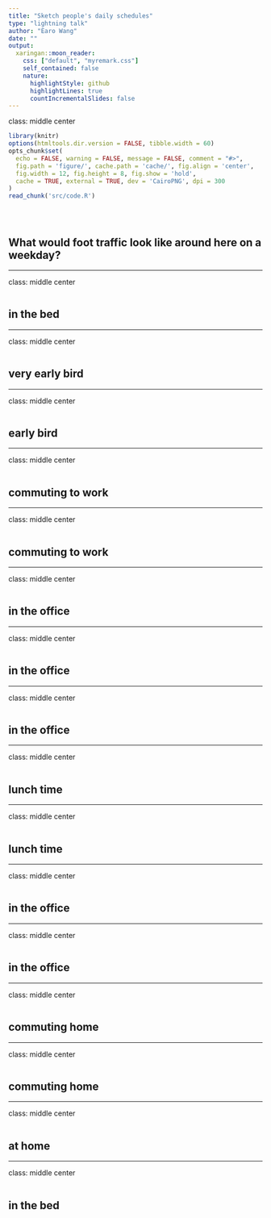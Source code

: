 ```yaml
---
title: "Sketch people's daily schedules"
type: "lightning talk"
author: "Earo Wang"
date: ""
output:
  xaringan::moon_reader:
    css: ["default", "myremark.css"]
    self_contained: false
    nature:
      highlightStyle: github
      highlightLines: true
      countIncrementalSlides: false
---
```


class: middle center

```r
library(knitr)
options(htmltools.dir.version = FALSE, tibble.width = 60)
opts_chunk$set(
  echo = FALSE, warning = FALSE, message = FALSE, comment = "#>",
  fig.path = 'figure/', cache.path = 'cache/', fig.align = 'center', 
  fig.width = 12, fig.height = 8, fig.show = 'hold', 
  cache = TRUE, external = TRUE, dev = 'CairoPNG', dpi = 300
)
read_chunk('src/code.R')
```
```r
```

```r
```

```r
```

## What would foot traffic look like around here on a weekday?

---

class: middle center

```r
```

## in the bed

---

class: middle center

```r
```

## very early bird

---

class: middle center

```r
```

## early bird

---

class: middle center

```r
```

## commuting to work

---

class: middle center

```r
```

## commuting to work

---

class: middle center

```r
```

## in the office

---

class: middle center

```r
```

## in the office

---

class: middle center

```r
```

## in the office

---

class: middle center

```r
```

## lunch time

---

class: middle center

```r
```

## lunch time

---

class: middle center

```r
```

## in the office

---

class: middle center

```r
```

## in the office

---

class: middle center

```r
```

## commuting home

---

class: middle center

```r
```

## commuting home

---

class: middle center

```r
```

## at home

---

class: middle center

```r
```

## in the bed
